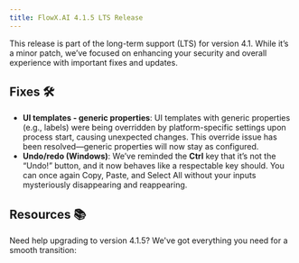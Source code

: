 ```yaml
---
title: FlowX.AI 4.1.5 LTS Release
---
```



<Info> 
This release is part of the long-term support (LTS) for version 4.1. While it’s a minor patch, we’ve focused on enhancing your security and overall experience with important fixes and updates. 
</Info>


## Fixes 🛠️

* **UI templates - generic properties**: UI templates with generic properties (e.g., labels) were being overridden by platform-specific settings upon process start, causing unexpected changes. This override issue has been resolved—generic properties will now stay as configured.
* **Undo/redo (Windows)**: We’ve reminded the **Ctrl** key that it’s not the “Undo!” button, and it now behaves like a respectable key should. You can once again Copy, Paste, and Select All without your inputs mysteriously disappearing and reappearing.







## Resources 📚

Need help upgrading to version 4.1.5? We've got everything you need for a smooth transition:

<CardGroup>
<Card title="Deployment guidelines v4.1.5" href="./deployment-guidelines-v4.1.5" icon ="file">
</Card>

<Card title="Migrating from previous versions" href="./migrating-from-previous-to-v4.1.5" icon ="file">
</Card>

</CardGroup>
